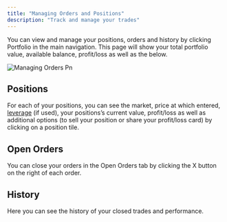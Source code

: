 ```yaml
---
title: "Managing Orders and Positions"
description: "Track and manage your trades"
---
```


You can view and manage your positions, orders and history by clicking Portfolio in the main navigation. This page will show your total portfolio value, available balance, profit/loss as well as the below.

![Managing Orders Pn](/images/managing-orders.png)

## Positions

For each of your positions, you can see the market, price at which entered, [leverage](/features/leverage) (if used), your positions’s current value, profit/loss as well as additional options (to sell your position or share your profit/loss card) by clicking on a position tile.

## Open Orders

You can close your orders in the Open Orders tab by clicking the X button on the right of each order.

## History

Here you can see the history of your closed trades and performance.